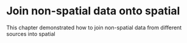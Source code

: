 #  Join non-spatial data onto spatial

This chapter demonstrated how to join non-spatial data from different sources into spatial